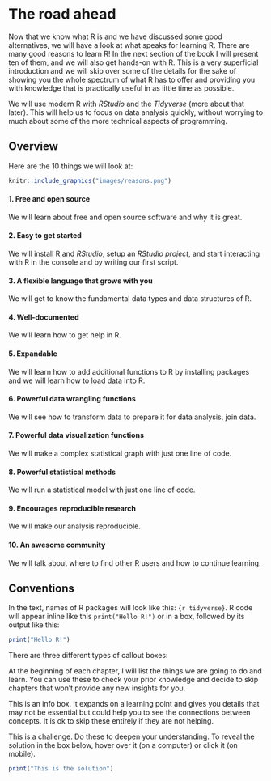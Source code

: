 # The road ahead {.unnumbered}

Now that we know what R is and we have discussed some good alternatives, we will
have a look at what speaks for learning R. There are many good reasons to learn R! In the next
section of the book I will present ten of them, and we will also get hands-on with R. This
is a very superficial introduction and we will skip over some of the details for the sake
of showing you the whole spectrum of what R has to offer and providing you with knowledge
that is practically useful in as little time as possible.

We will use modern R with *RStudio* and the *Tidyverse* (more about that later). This will
help us to focus on data analysis quickly, without worrying to much about some of the more
technical aspects of programming.

## Overview {-}

Here are the 10 things we will look at:

```r
knitr::include_graphics("images/reasons.png")
```

#### 1.  Free and open source {-}

We will learn about free and open source software and why it is great.
    
#### 2.  Easy to get started {-}

We will install R and *RStudio*, setup an *RStudio project*, and start interacting with R in the console and by writing our first script.
    
#### 3.  A flexible language that grows with you {-} 

We will get to know the fundamental data types and data structures of R.
    
#### 4.  Well-documented {-}

We will learn how to get help in R.

#### 5.  Expandable {-}

We will learn how to add additional functions to R by installing packages and we will learn how to load data into R.
    
#### 6.  Powerful data wrangling functions {-}

We will see how to transform data to prepare it for data analysis, join data.

#### 7.  Powerful data visualization functions {-}

We will make a complex statistical graph with just one line of code.
    
#### 8.  Powerful statistical methods {-}

We will run a statistical model with just one line of code.
    
#### 9.  Encourages reproducible research {-}

We will make our analysis reproducible.

#### 10. An awesome community {-}

We will talk about where to find other R users and how to continue learning.


## Conventions {.unnumbered}

In the text, names of R packages will look like this: `{r tidyverse}`. R code will appear inline like this `print("Hello R!")` or in a box, followed by its output like this:

```r
print("Hello R!")
```

There are three different types of callout boxes:

::: {.goals}
At the beginning of each chapter, I will list the things we are going to do and learn. You
can use these to check your prior knowledge and decide to skip chapters that won't provide
any new insights for you.
:::

::: {.more}
This is an info box. It expands on a learning point and gives you details that
may not be essential but could help you to see the connections between concepts. It is ok to skip these entirely if they are not helping.
:::

::: {.exercise}
This is a challenge. Do these to deepen your understanding. To reveal the solution in the box below, hover over it (on a computer) or click it (on mobile).

::: {.answer}
```r
print("This is the solution")
```
:::
:::
